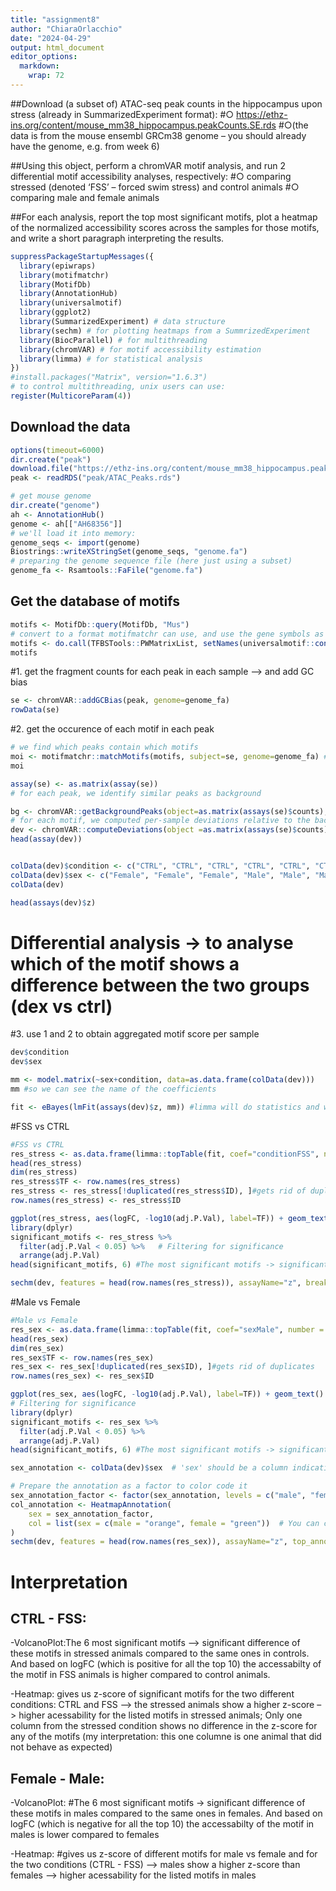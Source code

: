 ```yaml
---
title: "assignment8"
author: "ChiaraOrlacchio"
date: "2024-04-29"
output: html_document
editor_options: 
  markdown: 
    wrap: 72
---
```



##Download (a subset of) ATAC-seq peak counts in the hippocampus upon
stress (already in SummarizedExperiment format): #○
<https://ethz-ins.org/content/mouse_mm38_hippocampus.peakCounts.SE.rds>
#○(the data is from the mouse ensembl GRCm38 genome – you should already
have the genome, e.g. from week 6)

##Using this object, perform a chromVAR motif analysis, and run 2
differential motif accessibility analyses, respectively: #○ comparing
stressed (denoted ‘FSS’ – forced swim stress) and control animals #○
comparing male and female animals

##For each analysis, report the top most significant motifs, plot a
heatmap of the normalized accessibility scores across the samples for
those motifs, and write a short paragraph interpreting the results.

```r
suppressPackageStartupMessages({
  library(epiwraps)
  library(motifmatchr)
  library(MotifDb)
  library(AnnotationHub)
  library(universalmotif)
  library(ggplot2)
  library(SummarizedExperiment) # data structure
  library(sechm) # for plotting heatmaps from a SummrizedExperiment
  library(BiocParallel) # for multithreading
  library(chromVAR) # for motif accessibility estimation
  library(limma) # for statistical analysis
})
#install.packages("Matrix", version="1.6.3")
# to control multithreading, unix users can use:
register(MulticoreParam(4))
```

## Download the data

```r
options(timeout=6000)
dir.create("peak")
download.file("https://ethz-ins.org/content/mouse_mm38_hippocampus.peakCounts.SE.rds", destfile = "peak/ATAC_Peaks.rds", mode = "wb")
peak <- readRDS("peak/ATAC_Peaks.rds")

# get mouse genome
dir.create("genome")
ah <- AnnotationHub()
genome <- ah[["AH68356"]]
# we'll load it into memory:
genome_seqs <- import(genome)
Biostrings::writeXStringSet(genome_seqs, "genome.fa")
# preparing the genome sequence file (here just using a subset)
genome_fa <- Rsamtools::FaFile("genome.fa")
```

## Get the database of motifs

```r
motifs <- MotifDb::query(MotifDb, "Mus")
# convert to a format motifmatchr can use, and use the gene symbols as names
motifs <- do.call(TFBSTools::PWMatrixList, setNames(universalmotif::convert_motifs(motifs, class="TFBSTools-PWMatrix"), mcols(motifs)$geneSymbol)) #setname -> we are gona name the motifs simply by their geneSymbol
motifs
```

#1. get the fragment counts for each peak in each sample --\> and add GC bias

```r
se <- chromVAR::addGCBias(peak, genome=genome_fa)
rowData(se)
```

#2. get the occurence of each motif in each peak

```r
# we find which peaks contain which motifs
moi <- motifmatchr::matchMotifs(motifs, subject=se, genome=genome_fa) #what peak contains what motif -> not about where only if it contains one yes/no? what peaks match which motifs
moi

assay(se) <- as.matrix(assay(se))
# for each peak, we identify similar peaks as background

bg <- chromVAR::getBackgroundPeaks(object=as.matrix(assays(se)$counts), niterations=1000, bias=rowData(se)$bias)
# for each motif, we computed per-sample deviations relative to the background
dev <- chromVAR::computeDeviations(object =as.matrix(assays(se)$counts), annotations=as.matrix(assay(moi)), background_peaks=bg) #each of the rows is a motif -> relative score for acessability
head(assay(dev))


colData(dev)$condition <- c("CTRL", "CTRL", "CTRL", "CTRL", "CTRL", "CTRL", "FSS", "FSS", "FSS", "FSS", "FSS", "FSS")
colData(dev)$sex <- c("Female", "Female", "Female", "Male", "Male", "Male")
colData(dev) 
```

```r
head(assays(dev)$z)
```

# Differential analysis -\> to analyse which of the motif shows a difference between the two groups (dex vs ctrl)

#3. use 1 and 2 to obtain aggregated motif score per sample

```r
dev$condition
dev$sex

mm <- model.matrix(~sex+condition, data=as.data.frame(colData(dev))) 
mm #so we can see the name of the coefficients
```

```r
fit <- eBayes(lmFit(assays(dev)$z, mm)) #limma will do statistics and we will pass the z-scores (=activity score/acessability score); here we only have one coefficient -> the conditions
```

#FSS vs CTRL
```r
#FSS vs CTRL
res_stress <- as.data.frame(limma::topTable(fit, coef="conditionFSS", number = Inf)) #specify which coefficient we want to test
head(res_stress)
dim(res_stress)
res_stress$TF <- row.names(res_stress)
res_stress <- res_stress[!duplicated(res_stress$ID), ]#gets rid of duplicates
row.names(res_stress) <- res_stress$ID

ggplot(res_stress, aes(logFC, -log10(adj.P.Val), label=TF)) + geom_text() 
library(dplyr)
significant_motifs <- res_stress %>%
  filter(adj.P.Val < 0.05) %>%   # Filtering for significance
  arrange(adj.P.Val) 
head(significant_motifs, 6) #The most significant motifs -> significant difference of these motifs in stressed animals compared to the same ones in controls. And based on logFC (which is positive for all the top 10) the accessabilty of the motif in FSS animals is higher compared to control animals

sechm(dev, features = head(row.names(res_stress)), assayName="z", breaks = 1) #gives us z-score of significant motifs for the two different conditions: CTRL and FSS --> the stressed animals show a higher z-score -> higher acessability for stressed animals in males

```

#Male vs Female
```r
#Male vs Female
res_sex <- as.data.frame(limma::topTable(fit, coef="sexMale", number = Inf)) #specify which coefficient we want to test
head(res_sex)
dim(res_sex)
res_sex$TF <- row.names(res_sex)
res_sex <- res_sex[!duplicated(res_sex$ID), ]#gets rid of duplicates
row.names(res_sex) <- res_sex$ID

ggplot(res_sex, aes(logFC, -log10(adj.P.Val), label=TF)) + geom_text() 
# Filtering for significance
library(dplyr)
significant_motifs <- res_sex %>%
  filter(adj.P.Val < 0.05) %>%  
  arrange(adj.P.Val) 
head(significant_motifs, 6) #The most significant motifs -> significant difference of these motifs in males compared to the same ones in females. And based on logFC (which is negative for all the top 10) the accessabilty of the motif in males is lower compared to females

sex_annotation <- colData(dev)$sex  # 'sex' should be a column indicating 'male' or 'female'

# Prepare the annotation as a factor to color code it
sex_annotation_factor <- factor(sex_annotation, levels = c("male", "female"))
col_annotation <- HeatmapAnnotation(
    sex = sex_annotation_factor,
    col = list(sex = c(male = "orange", female = "green"))  # You can choose your colors
)
sechm(dev, features = head(row.names(res_sex)), assayName="z", top_annotation = col_annotation, breaks = 1) #gives us z-score of different motifs for male vs female and for the two conditions (CTRL - FSS) --> males show a higher z-score than females --> higher acessability for the listed motifs in males
```

# Interpretation

## CTRL - FSS:

-VolcanoPlot:The 6 most significant motifs --> significant difference of
these motifs in stressed animals compared to the same ones in controls.
And based on logFC (which is positive for all the top 10) the
accessabilty of the motif in FSS animals is higher compared to control
animals.

-Heatmap: gives us z-score of significant motifs for the two different
conditions: CTRL and FSS --> the stressed animals show a higher z-score --> higher acessability for the listed motifs in stressed animals; Only one column from the stressed condition shows no difference in the z-score for any of the motifs (my interpretation: this one columne is one animal that did not behave as expected)

## Female - Male: 

-VolcanoPlot: #The 6 most significant motifs -> significant difference of these motifs in males compared to the same ones in females. And based on logFC (which is negative for all the top
10) the accessabilty of the motif in males is lower compared to females

-Heatmap: #gives us z-score of different motifs for male vs female and
for the two conditions (CTRL - FSS) --> males show a higher z-score than females --> higher acessability for the listed motifs in males
